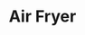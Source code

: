 ---
title: "Air Fryer"
meta_title: "Air Fryer craft"
description: "Craft de Air Fryer"
rank: "s"
draft: false
name: "Air Fryer"
recipe_img: "https://wiki.pokexgames.com/images/b/b6/Air_Fryer.png"
level: 100
craft_time: 172800
result: 1
value_npc: 1
ingredients:
  - name: "Food Bag"
    quantity: 1500
    item_img: "https://wiki.pokexgames.com/images/2/24/Food_Bag.png"
    value_npc: 1
  - name: "Fire Monkey Hair"
    quantity: 20
    item_img: "https://wiki.pokexgames.com/images/7/7f/Fire_Monkey_Hair.png"
    value_npc: 1
  - name: "Cave Nail"
    quantity: 15
    item_img: "https://wiki.pokexgames.com/images/a/af/Cave_Nail.png"
    value_npc: 1
  - name: "Mole Hair"
    quantity: 10
    item_img: "https://wiki.pokexgames.com/images/f/f3/Mole_Hair.png"
    value_npc: 1
  - name: "Toxic Gosme"
    quantity: 10
    item_img: "https://wiki.pokexgames.com/images/c/ca/Toxic_Gosme.png"
    value_npc: 1
  - name: "Solid Head"
    quantity: 2
    item_img: "https://wiki.pokexgames.com/images/7/74/Solid_Head.png"
    value_npc: 1
  - name: "Mount Horn"
    quantity: 1
    item_img: "https://wiki.pokexgames.com/images/3/34/Mount_Horn.png"
    value_npc: 1
---